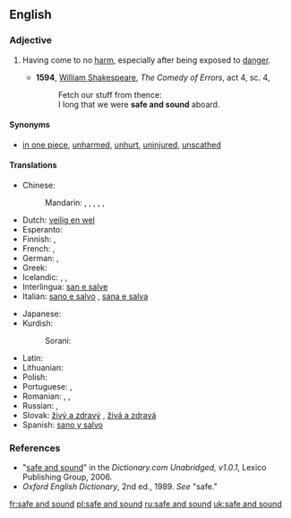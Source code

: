 ==English==

===Adjective===
{{en-adj|head=[[safe]] [[and]] [[sound]]|-}}

# {{idiomatic}} Having come to no [[harm]], especially after being exposed to [[danger]].
#* '''1594''', [[w:William_Shakespeare|William Shakespeare]], ''The Comedy of Errors'', act 4, sc. 4,
#*: Fetch our stuff from thence:
#*: I long that we were '''safe and sound''' aboard.

====Synonyms====
* [[in one piece]], [[unharmed]], [[unhurt]], [[uninjured]], [[unscathed]]

====Translations====
{{trans-top|having come to no harm}}
* Chinese:
*: Mandarin: {{t|zh|安好|tr=ānhǎo|sc=Hani}}, {{t|zh|平安|tr=píng'ān|sc=Hani}}, {{t|zh|亳髮無傷|sc=Hani}}, {{t|zh|亳发无伤|tr=bòfāwúshāng|sc=Hani}}, {{t|zh|安然無恙|sc=Hani}}, {{t|zh|安然无恙|tr=ānránwúyàng|sc=Hani}}
* Dutch: [[veilig en wel]]
* Esperanto: {{t|eo|sanigita kaj savita}}
* Finnish: {{t+|fi|kunnossa}}, {{t-|fi|turvassa}}
* French: {{t|fr|sain et sauf|m}}, {{t|fr|saine et sauve|f}}
* German: {{t|de|wohlbehalten}}, {{t|de|ganz und heil}}
* Greek: {{t|el|σώος και αβλαβής|tr=sóos kai avlavís}}
* Icelandic: {{t-|is|heill á húfi|m}}, {{t-|is|heilu og höldnu}}, {{t|is|klakklaust}}
* Interlingua: [[san e salve]]
* Italian: [[sano e salvo]] {{m}}, [[sana e salva]] {{f}}
{{trans-mid}}
* Japanese: {{t|ja|無事|tr=ぶじに, buji-ni|alt=無事に|sc=Jpan}}
* Kurdish:
*: Sorani: {{t|ku|ساغ و سه‌لیم|tr=sAgh u saleem|sc=ku-Arab}}
* Latin: {{t|la|sani salvique}}
* Lithuanian: {{t-|lt|sveikas ir gyvas|xs=Lithuanian}}
* Polish: {{t|pl|cały i zdrowy}}
* Portuguese: {{t-|pt|são e salvo|m}}, {{t-|pt|sã e salva|f}}
* Romanian: {{t|ro|teafăr|m|n}}, {{t|ro|sănătos|m|n}}, {{t|ro|teafăr și nevătămat|m|n}}
* Russian: {{t-|ru|в целости и сохранности|tr=v célosti i soxránnosti|sc=Cyrl}}, {{t|ru|целый и невредимый|tr=celyj i nevredímyj|sc=Cyrl}}
* Slovak: [[živý a zdravý]] {{m}}, [[živá a zdravá]] {{f}}
* Spanish: [[sano y salvo]]
{{trans-bottom}}

===References===
* "[http://dictionary.reference.com/search?r=2&q=safe%20and%20sound safe and sound]" in the ''Dictionary.com Unabridged, v1.0.1'', Lexico Publishing Group, 2006.
* ''Oxford English Dictionary'', 2nd ed., 1989.  ''See'' "safe."

[[fr:safe and sound]]
[[pl:safe and sound]]
[[ru:safe and sound]]
[[uk:safe and sound]]